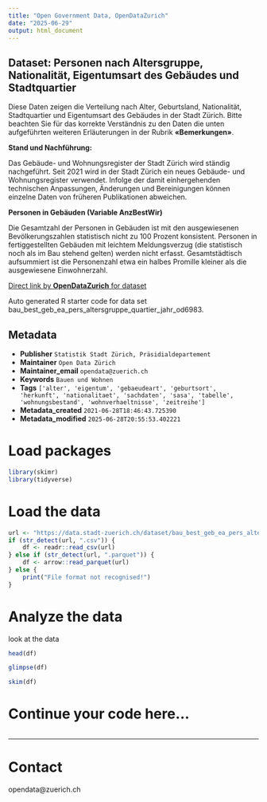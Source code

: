 ```yaml
---
title: "Open Government Data, OpenDataZurich"
date: "2025-06-29"
output: html_document
---
```


## Dataset: Personen nach Altersgruppe, Nationalität, Eigentumsart des Gebäudes und Stadtquartier

Diese Daten zeigen die Verteilung nach Alter, Geburtsland, Nationalität, Stadtquartier und Eigentumsart des Gebäudes in der Stadt Zürich. 
Bitte beachten Sie für das korrekte Verständnis zu den Daten die unten aufgeführten weiteren Erläuterungen in der Rubrik **«Bemerkungen»**.



**Stand und Nachführung:**

Das Gebäude- und Wohnungsregister der Stadt Zürich wird ständig nachgeführt. Seit 2021 wird in der Stadt Zürich ein neues Gebäude- und Wohnungsregister verwendet. Infolge der damit einhergehenden technischen Anpassungen, Änderungen und Bereinigungen können einzelne Daten von früheren Publikationen abweichen.

[]()

**Personen in Gebäuden (Variable AnzBestWir)**

Die Gesamtzahl der Personen in Gebäuden ist mit den ausgewiesenen Bevölkerungszahlen statistisch nicht zu 100 Prozent konsistent. Personen in fertiggestellten Gebäuden mit leichtem Meldungsverzug (die statistisch noch als im Bau stehend gelten) werden nicht erfasst. Gesamtstädtisch aufsummiert ist die Personenzahl etwa ein halbes Promille kleiner als die ausgewiesene Einwohnerzahl.



[]()



[Direct link by **OpenDataZurich** for dataset](https://data.stadt-zuerich.ch/dataset/bau_best_geb_ea_pers_altersgruppe_quartier_jahr_od6983)

Auto generated R starter code for data set bau_best_geb_ea_pers_altersgruppe_quartier_jahr_od6983.

## Metadata

- **Publisher** `Statistik Stadt Zürich, Präsidialdepartement`
- **Maintainer** `Open Data Zürich`
- **Maintainer_email** `opendata@zuerich.ch`
- **Keywords** `Bauen und Wohnen`
- **Tags** `['alter', 'eigentum', 'gebaeudeart', 'geburtsort', 'herkunft', 'nationalitaet', 'sachdaten', 'sasa', 'tabelle', 'wohnungsbestand', 'wohnverhaeltnisse', 'zeitreihe']`
- **Metadata_created** `2021-06-28T18:46:43.725390`
- **Metadata_modified** `2025-06-28T20:55:53.402221`


# Load packages

```r
library(skimr)
library(tidyverse)
```

# Load the data

```r
url <- "https://data.stadt-zuerich.ch/dataset/bau_best_geb_ea_pers_altersgruppe_quartier_jahr_od6983/download/BAU698OD6983.csv"
if (str_detect(url, ".csv")) {
    df <- readr::read_csv(url)
} else if (str_detect(url, ".parquet")) {
    df <- arrow::read_parquet(url)
} else {
    print("File format not recognised!")
}
```

# Analyze the data

look at the data
```r
head(df)
```

```r
glimpse(df)
```

```r
skim(df)
```

# Continue your code here...

```r

```

------------------------------------------------------------------------

# Contact

opendata@zuerich.ch
